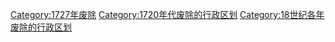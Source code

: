 [[Category:1727年废除|Category:1727年废除]]
[[Category:1720年代废除的行政区划|Category:1720年代废除的行政区划]]
[[Category:18世纪各年废除的行政区划|Category:18世纪各年废除的行政区划]]